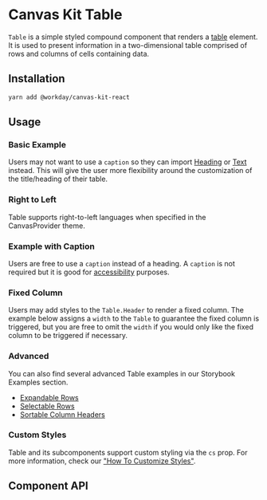 
<Meta of={TableStories} />

# Canvas Kit Table

`Table` is a simple styled compound component that renders a
[table](https://developer.mozilla.org/en-US/docs/Web/HTML/Element/table) element. It is used to
present information in a two-dimensional table comprised of rows and columns of cells containing
data.

## Installation

```sh
yarn add @workday/canvas-kit-react
```

## Usage

### Basic Example

Users may not want to use a `caption` so they can import [Heading](/components/text/heading/) or
[Text](/components/text/text/) instead. This will give the user more flexibility around the
customization of the title/heading of their table.

<ExampleCodeBlock of={TableStories.BasicWithHeading} />

### Right to Left

Table supports right-to-left languages when specified in the CanvasProvider theme.

<ExampleCodeBlock of={TableStories.RightToLeft} />

### Example with Caption

Users are free to use a `caption` instead of a heading. A `caption` is not required but it is good
for
[accessibility](https://developer.mozilla.org/en-US/docs/Web/HTML/Element/table#accessibility_concerns)
purposes.

<ExampleCodeBlock of={TableStories.Basic} />

### Fixed Column

Users may add styles to the `Table.Header` to render a fixed column. The example below assigns a
`width` to the `Table` to guarantee the fixed column is triggered, but you are free to omit the
`width` if you would only like the fixed column to be triggered if necessary.

<ExampleCodeBlock of={TableStories.FixedColumn} />

### Advanced

You can also find several advanced Table examples in our Storybook Examples section.

- [Expandable Rows](/docs/examples-tables-advanced--expandable-rows)
- [Selectable Rows ](/docs/examples-tables-advanced--selectable-rows)
- [Sortable Column Headers](/docs/examples-tables-advanced--sortable-column-headers)

### Custom Styles

Table and its subcomponents support custom styling via the `cs` prop. For more information, check
our
["How To Customize Styles"](https://workday.github.io/canvas-kit/?path=/docs/styling-how-to-customize-styles--page).

## Component API

<SymbolDoc name="Table" fileName="/react/" />
